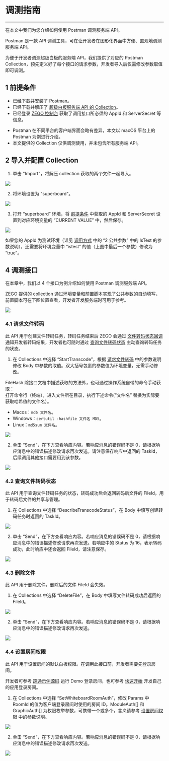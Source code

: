 # 调测指南

- - -

在本文中我们为您介绍如何使用 Postman 调测服务端 API。

Postman 是一款 API 调测工具，可在让开发者在图形化界面中方便、直观地调测服务端 API。

为便于开发者调测超级白板的服务端 API，我们提供了对应的 Postman Collection，预先定义好了每个接口的请求参数，开发者导入后仅需修改参数取值即可调测。

## 1 前提条件

- 已经下载并安装了 [Postman](https://www.postman.com/downloads/)。
- 已经下载并解压了 [超级白板服务端 API 的 Collection](https://storage.zego.im/SuperBoardSDK/Resources/superboard_postman_collection.zip)。
- 已经登录 <a target="_blank" href="https://console.zego.im/">ZEGO 控制台</a> 获取了调用接口所必须的 AppId 和 ServerSecret 等信息。
  
<Warning title="Warning"> 

- Postman 在不同平台的客户端界面会略有差异，本文以 macOS 平台上的 Postman 为例进行介绍。
- 本文提供的 Collection 仅供调测使用，并未包含所有服务端 API。
</Warning>

## 2 导入并配置 Collection 

1. 单击 "Import"，将解压 collection 获取的两个文件一起导入。

<Frame width="512" height="auto" caption=""><img src="https://storage.zego.im/sdk-doc/Pics/WhiteboardView/postman/import.png" /></Frame>

2. 将环境设置为 "superboard"。

<Frame width="512" height="auto" caption=""><img src="https://storage.zego.im/sdk-doc/Pics/WhiteboardView/postman/set_env.png" /></Frame>

3. 打开 “superboard” 环境，将 [前提条件](#1-前提条件) 中获取的 AppId 和 ServerSecret 设置到对应环境变量的 “CURRENT VALUE” 中，然后保存。

<Frame width="512" height="auto" caption=""><img src="https://storage.zego.im/sdk-doc/Pics/WhiteboardView/postman/set_env_value.png" /></Frame>

<Note title="Note">

如果您的 AppId 为测试环境（详见 <a target="_blank" href="./Accessing Server APIs.mdx21-公共请求参数">调用方式</a> 中的 “2 公共参数” 中的 IsTest 的参数说明），还需要将环境变量中 “istest” 的值（上图中最后一个参数）修改为 “true”。

</Note>


## 4 调测接口

在本章中，我们以 4 个接口为例介绍如何使用 Postman 调测服务端 API。
<Note title="Note">

ZEGO 提供的 collection 通过环境变量和前置脚本实现了公共参数的自动填写，前置脚本可在下图位置查看，开发者开发服务端时可用于参考。

</Note>

<Frame width="512" height="auto" caption=""><img src="https://storage.zego.im/sdk-doc/Pics/WhiteboardView/postman/pre_script.png" /></Frame>

### 4.1 请求文件转码

此 API 用于创建文件转码任务，转码任务结束后 ZEGO 会通过 [文件转码状态回调](./file%20callback.mdx) 通知开发者转码结果，开发者也可随时通过 [查询文件转码状态](!ServerAPI/Query_File_Transcoding_Status) 主动查询转码任务的状态。

1. 在 Collections 中选择 “StartTranscode”，根据 [请求文件转码](./cvt%20doc.mdx) 中的参数说明修改 Body 中参数的取值。双大括号包裹的参数值为环境变量，无需手动修改。

<Note title="Note">

FileHash 除接口文档中描述获取的方法外，也可通过操作系统自带的命令手动获取：<br />打开命令行（终端），进入文件所在目录，执行下述命令(“文件名” 替换为实际要获取哈希值的文件名）。
- Macos：`md5 文件名`。
- Windows：`certutil -hashfile 文件名 MD5`。
- Linux：`md5sum 文件名`。

</Note>

<Frame width="512" height="auto" caption=""><img src="https://storage.zego.im/sdk-doc/Pics/WhiteboardView/postman/StartTranscode.png" /></Frame>

2. 单击 “Send”，在下方查看响应内容。若响应消息的错误码不是 0，请根据响应消息中的错误描述修改请求再次发送。请注意保存响应中返回的 TaskId，后续调用其他接口需要用到该参数。

<Frame width="512" height="auto" caption="">
  <img src="https://storage.zego.im/sdk-doc/Pics/WhiteboardView/postman/StartTranscodeRsp.png" />
</Frame>


### 4.2 查询文件转码状态

此 API 用于查询文件转码任务的状态，转码成功后会返回转码后文件的 FileId，用于转码后文件的共享与管理。

1. 在 Collections 中选择 “DescribeTranscodeStatus”，在 Body 中填写创建转码任务时返回的 TaskId。

<Frame width="512" height="auto" caption=""><img src="https://storage.zego.im/sdk-doc/Pics/WhiteboardView/postman/DescribeTranscodeStatus.png" /></Frame>
    
2. 单击 “Send”，在下方查看响应内容。若响应消息的错误码不是 0，请根据响应消息中的错误描述修改请求再次发送。若响应中的 Status 为 16，表示转码成功，此时响应中还会返回 FileId，请注意保存。

<Frame width="512" height="auto" caption="">
  <img src="https://storage.zego.im/sdk-doc/Pics/WhiteboardView/postman/DescribeTranscodeStatusRsp.png" />
</Frame>


### 4.3 删除文件

此 API 用于删除文件，删除后的文件 FileId 会失效。

1. 在 Collections 中选择 “DeleteFile”，在 Body 中填写文件转码成功后返回的 FileId。
    
<Frame width="512" height="auto" caption=""><img src="https://storage.zego.im/sdk-doc/Pics/WhiteboardView/postman/DeleteFile.png" /></Frame>

2. 单击 “Send”，在下方查看响应内容。若响应消息的错误码不是 0，请根据响应消息中的错误描述修改请求再次发送。

<Frame width="512" height="auto" caption="">
  <img src="https://storage.zego.im/sdk-doc/Pics/WhiteboardView/postman/DeleteFileRsp.png" />
</Frame>


### 4.4 设置房间权限

此 API 用于设置房间的默认白板权限。在调用此接口前，开发者需要先登录房间。

<Note title="Note">

开发者可参考 [跑通示例源码](!Sample_Codes/Sample_Codes) 运行 Demo 登录房间，也可参考 [快速开始](!QuickStart/CreateWboard) 开发自己的应用登录房间。

</Note>

1. 在 Collections 中选择 “SetWhiteboardRoomAuth”，修改 Params 中 RoomId 的值为客户端登录房间时使用的房间 ID。ModuleAuth[] 和 GraphicAuth[] 为权限枚举参数，可携带一个或多个，含义请参考 [设置房间权限](!ServerAPI/Set_Room_Permissions) 中的参数说明。
    
<Frame width="512" height="auto" caption=""><img src="https://storage.zego.im/sdk-doc/Pics/WhiteboardView/postman/SetWhiteboardRoomAuth.png" /></Frame>

2. 单击 “Send”，在下方查看响应内容。若响应消息的错误码不是 0，请根据响应消息中的错误描述修改请求再次发送。

<Frame width="512" height="auto" caption="">
  <img src="https://storage.zego.im/sdk-doc/Pics/WhiteboardView/postman/SetWhiteboardRoomAuthRsp.png" />
</Frame>

